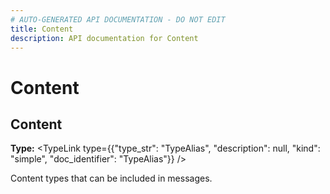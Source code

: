 ```yaml
---
# AUTO-GENERATED API DOCUMENTATION - DO NOT EDIT
title: Content
description: API documentation for Content
---
```


# Content

## <ApiType type="Attribute" path="content/Content" symbolName="Content" /> Content

**Type:** <TypeLink type={{"type_str": "TypeAlias", "description": null, "kind": "simple", "doc_identifier": "TypeAlias"}} />

Content types that can be included in messages.


